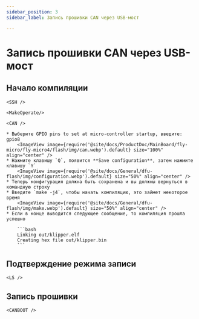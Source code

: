 ```yaml
---
sidebar_position: 3
sidebar_label: Запись прошивки CAN через USB-мост

---
```





# Запись прошивки CAN через USB-мост

## Начало компиляции

    <SSH />

    <MakeOperate/>

    <CAN />

    * Выберите GPIO pins to set at micro-controller startup, введите: gpio8
        <ImageView image={require('@site/docs/ProductDoc/MainBoard/fly-micro/fly-micro4/flash/img/can.webp').default} size="100%" align="center" />
    * Нажмите клавишу `Q`, появится **Save configuration**, затем нажмите клавишу `Y`
        <ImageView image={require('@site/docs/General/dfu-flash/img/configuration.webp').default} size="50%" align="center" />
    * Теперь конфигурация должна быть сохранена и вы должны вернуться в командную строку
    * Введите `make -j4`, чтобы начать компиляцию, это займет некоторое время
        <ImageView image={require('@site/docs/General/dfu-flash/img/make.webp').default} size="50%" align="center" />
    * Если в конце выводится следующее сообщение, то компиляция прошла успешно

        ```bash
        Linking out/klipper.elf
        Creating hex file out/klipper.bin
        ```

## Подтверждение режима записи

    <LS />

## Запись прошивки

    <CANBOOT />